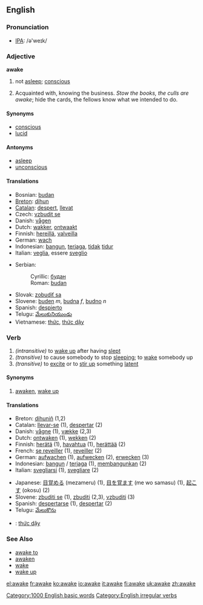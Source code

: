 ==English==

===Pronunciation===
*[[w:IPA|IPA]]: /ə'weɪk/

=== Adjective ===
'''awake'''
# not [[asleep]]; [[conscious]]
# {{vulgar}} Acquainted with, knowing the business. ''Stow the books, the culls are awake''; hide the cards, the fellows know what we intended to do.

====Synonyms====
*[[conscious]]
*[[lucid]]

====Antonyms====
*[[asleep]]
*[[unconscious]]

====Translations====
{{top}}
*Bosnian: [[budan#Bosnian|budan]] {{m}}
*[[Breton]]: [[dihun]]
*[[Catalan]]: [[despert]], [[llevat]]
*Czech: [[vzbudit se]]
*Danish: [[vågen]]
*Dutch: [[wakker]], [[ontwaakt]]
*Finnish: [[hereillä]], [[valveilla]]
*German: [[wach]]
*Indonesian: [[bangun]], [[jaga|terjaga]], [[tidak]] [[tidur]]
*Italian: [[veglia]], essere [[sveglio]]
{{mid}}
*Serbian:
*:Cyrillic: [[будан#Serbian|будан]] {{m}}
*:Roman: [[budan#Serbian|budan]] {{m}}
*Slovak: [[zobudiť sa]]
*Slovene: [[buden]] ''m'', [[budna]] ''f'', [[budno]] ''n''
*Spanish: [[despierto]]
*Telugu: [[మేలుకునియుండు]]
*Vietnamese: [[thức]], [[thức dậy]]
{{bottom}}

===Verb===
{{irregverb|'''to awake'''|'''[[awakes]]'''|'''[[awoke]] '''or''' [[awaked]]'''|'''[[awaked]] '''or''' [[awoken]]'''|'''[[awaking]]'''}}
#''(intransitive)'' to [[wake up]] after having [[sleep|slept]]
#''(transitive)'' to cause somebody to stop [[sleep|sleeping]]; to [[wake up|wake]] somebody up
#''(transitive)'' to [[excite]] or to [[stir up]] something [[latent]]
====Synonyms====
#[[awaken]], [[wake up]]

==== Translations ====
{{top}}
*Breton: [[dihuniñ]] (1,2)
*Catalan: [[llevar-se]] (1), [[despertar]] (2)
*Danish: [[vågne]] (1), [[vække]] (2,3)
*Dutch: [[ontwaken]] (1), [[wekken]] (2)
*Finnish: [[herätä]] (1), [[havahtua]] (1), [[herättää]] (2)
*French: [[se reveiller]] (1), [[reveiller]] (2)
*German: [[aufwachen]] (1), [[aufwecken]] (2), [[erwecken]] (3)
*Indonesian: [[bangun]] / [[jaga|terjaga]] (1), [[bangun|membangunkan]] (2)
*Italian: [[svegliarsi]] (1), [[svegliare]] (2)
{{mid}}
*Japanese: [[目覚める]] (mezameru) (1), [[目を覚ます]] (me wo samasu) (1), [[起こす]] (okosu) (2)
*Slovene: [[zbuditi se]] (1), [[zbuditi]] (2,3), [[vzbuditi]] (3)
*Spanish: [[despertarse]] (1), [[despertar]] (2)
*Telugu: [[మేలుకొను]]
*{{vi}}: [[thức dậy]]
{{bottom}}

===See Also===
*[[awake to]]
*[[awaken]]
*[[wake]]
*[[wake up]]

[[Category:1000 English basic words]]
[[Category:English irregular verbs]]

[[el:awake]]
[[fr:awake]]
[[ko:awake]]
[[io:awake]]
[[it:awake]]
[[fi:awake]]
[[uk:awake]]
[[zh:awake]]